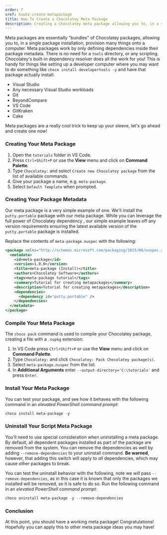 ```yaml
---
order: 7
xref: howto-create-metapackage
title: How To Create a Chocolatey Meta Package
description: Creating a Chocolatey meta package allowing you to, in a single package installation, provision many things onto a computer
---
```


Meta packages are essentially "bundles" of Chocolatey packages, allowing you to, in a single package installation, provision many things onto a computer. Meta packages work by only defining dependencies inside their package metadata. There is no need for a `tools` directory, or any scripting. Chocolatey's built-in dependency resolver does all the work for you! This is handy for things like setting up a developer computer where you may want to do something like `choco install developertools -y` and have that package actually install:

- Visual Studio
- Any necessary Visual Studio workloads
- Git
- BeyondCompare
- VS Code
- GitKraken
- Cake

Meta packages are a really cool trick to keep up your sleeve, let's go ahead and create one now!

### Creating Your Meta Package

1. Open the `tutorials` folder in VS Code.
2. Press `Ctrl+Shift+P` or use the **View** menu and click on **Command Palette**.
3. Type `Chocolatey:` and select `Create new Chocolatey package` from the list of available commands.
4. Give your package a name, e.g. `meta-package`.
5. Select `Default Template` when prompted.

### Creating Your Package Metadata

Our meta package is a very simple example of one. We'll install the `putty.portable` package with our meta package. While you can leverage the full power of Chocolatey dependency <Xref title="versioning" value="package-dependencies" />, our simple example leaves off any version requirements ensuring the latest available version of the `putty.portable` package is installed.

Replace the contents of `meta-package.nuspec` with the following:

```xml
<package xmlns="http://schemas.microsoft.com/packaging/2015/06/nuspec.xsd">
  <metadata>
    <id>meta-package</id>
    <version>1.0.0</version>
    <title>meta-package (Install)</title>
    <authors>Chocolatey Software</authors>
    <tags>meta-package tutorial</tags>
    <summary>Tutorial for creating metapackages</summary>
    <description>Tutorial for creating metapackages</description>
    <dependencies>
      <dependency id="putty.portable" />
    </dependencies>
  </metadata>
</package>
```

### Compile Your Meta Package

The `choco pack` command is used to compile your Chocolatey package, creating a file with a `.nupkg` extension.

1. In VS Code press `Ctrl+Shift+P` or use the **View** menu and click on **Command Palette**.
2. Type `Chocolatey:` and click `Chocolatey: Pack Chocolatey package(s)`.
3. Select `meta-package.nuspec` from the list.
4. In **Additional Arguments** enter `--output-directory='C:\tutorials'` and press `Enter`.

### Install Your Meta Package

You can test your package, and see how it behaves with the following command in an _elevated PowerShell command prompt_:

```powershell
choco install meta-package -y
```

### Uninstall Your Script Meta Package

You'll need to use special consideration when uninstalling a meta package. By default, all dependent packages installed as part of the package are removed from the system. You can remove the dependencies as well by adding `--remove-dependencies` to your uninstall command. **Be warned**, however, that adding this switch will apply to _all_ dependencies, which may cause other packages to break.

You can test the uninstall behavior with the following, note we _will_ pass `--remove-dependencies`, as in this case it is known that only the packages we installed will be removed, so it is safe to do so. Run the following command in an _elevated PowerShell command prompt_:

```powershell
choco uninstall meta-package -y --remove-dependencies
```

### Conclusion

At this point, you should have a working meta package! Congratulations! Hopefully you can apply this to other meta package ideas you may have!